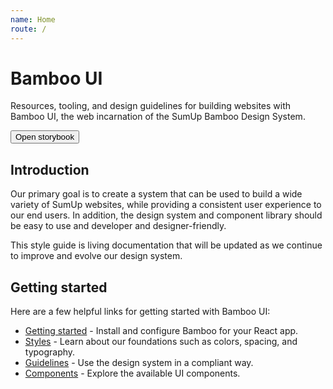 ```yaml
---
name: Home
route: /
---
```



# Bamboo UI

Resources, tooling, and design guidelines for building websites with Bamboo
UI, the web incarnation of the SumUp Bamboo Design System.

<Wrapper>
  <Button primary href="/storybook" target="_blank">
    Open storybook
  </Button>
</Wrapper>

## Introduction

Our primary goal is to create a system that can be used to build a wide variety
of SumUp websites, while providing a consistent user experience to our end
users. In addition, the design system and component library should be
easy to use and developer and designer-friendly.

This style guide is living documentation that will be updated as we continue to
improve and evolve our design system.

## Getting started

Here are a few helpful links for getting started with Bamboo UI:

- [Getting started](/getting-started/developers) - Install and configure Bamboo for your React app.
- [Styles](/styles) - Learn about our foundations such as colors, spacing, and typography.
- [Guidelines](/guidelines) - Use the design system in a compliant way.
- [Components](/components) - Explore the available UI components.
